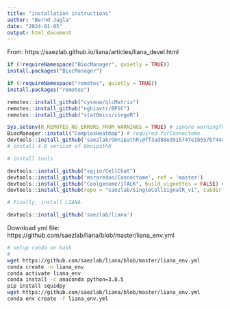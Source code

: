 ```yaml
---
title: "installation instructions"
author: "Bernd Jagla"
date: "2024-01-05"
output: html_document
---
```


From: https://saezlab.github.io/liana/articles/liana_devel.html

```r

if (!requireNamespace("BiocManager", quietly = TRUE))
install.packages("BiocManager")

if (!requireNamespace("remotes", quietly = TRUE))
install.packages("remotes")

remotes::install_github("cysouw/qlcMatrix")
remotes::install_github("nghiavtr/BPSC")
remotes::install_github("statOmics/zingeR")

Sys.setenv(R_REMOTES_NO_ERRORS_FROM_WARNINGS = TRUE) # ignore warningfrom iTALK 
BiocManager::install("ComplexHeatmap") # required forConnectome
devtools::install_github('saezlab/OmnipathR\@ff3ad88e3915747e1b557bf44ac5396f9525dd7e')
# install 4.0 version of OmnipathR

# install tools

devtools::install_github("sqjin/CellChat")
devtools::install_github('msraredon/Connectome', ref = 'master')
devtools::install_github("Coolgenome/iTALK", build_vignettes = FALSE) #A modified version of SingleCellSignalR (SCA) that enables external resources 
devtools::install_github(repo = "saezlab/SingleCellSignalR_v1", subdir = "SingleCellSignalR")

# Finally, install LIANA

devtools::install_github('saezlab/liana')
```

Download yml file:
https://github.com/saezlab/liana/blob/master/liana_env.yml


```bash
# setup conda on bash
# 
wget https://github.com/saezlab/liana/blob/master/liana_env.yml
conda create -n liana_env
conda activate liana_env
conda install -c anaconda python=3.8.5
pip install squidpy
wget https://github.com/saezlab/liana/blob/master/liana_env.yml
conda env create -f liana_env.yml
```


